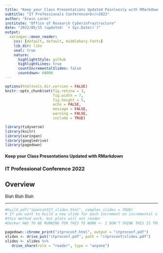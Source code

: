 ```yaml
---
title: "Keep your Class Presentations Updated Painlessly with RMarkdown"
subtitle: "IT Professionals Conference<br/>2022"
author: "Erwin Lares"
institute: "Office of Research Cyberinfrastructure"
date: "2022/05/15 (updated: `r Sys.Date()`)"
output:
  xaringan::moon_reader:
    css: [default, default, middlebury-fonts]
    lib_dir: libs
    seal: true
    nature:
      highlightStyle: github
      highlightLines: true
      countIncrementalSlides: false
      countdown: 60000
---
```


```r
options(htmltools.dir.version = FALSE)
knitr::opts_chunk$set(fig.retina = 3,
                      fig.width = 7,
                      fig.height = 5, 
                      echo = FALSE, 
                      message = FALSE, 
                      warning = FALSE, 
                      include = TRUE)

library(tidyverse)
library(knitr)
library(xaringan)
library(googledrive)
library(pagedown)

```
#### Keep your Class Presentations Updated with RMarkdown 
### IT Professional Conference 2022

## Overview

Blah Blah Blah 

---


 
 

```r

#build_pdf("spanish327_slides.html", complex_slides = TRUE)
# If you want to build a new slide for each increment on incremental slides, set partial_slides = TRUE.
#this method work, but plots will not render 
#Docker HAS TO BE RUNNING FOR THIS TO WORK <- I DON'T THINK THIS IS TRUE!

pagedown::chrome_print("itproconf.html", output = "itproconf.pdf")
slides <- drive_put("itproconf.pdf", path = "itproconf/slides.pdf")
slides <- slides %>%
   drive_share(role = "reader", type = "anyone")

```